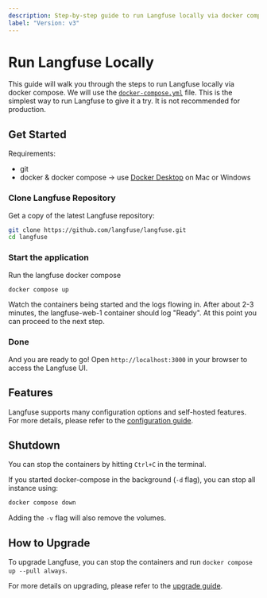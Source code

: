 ```yaml
---
description: Step-by-step guide to run Langfuse locally via docker compose.
label: "Version: v3"
---
```


# Run Langfuse Locally

This guide will walk you through the steps to run Langfuse locally via docker compose.
We will use the [`docker-compose.yml`](https://github.com/langfuse/langfuse/blob/main/docker-compose.yml) file.
This is the simplest way to run Langfuse to give it a try. It is not recommended for production.

## Get Started

Requirements:

- git
- docker & docker compose -> use [Docker Desktop](https://www.docker.com/products/docker-desktop/) on Mac or Windows

<Steps>

### Clone Langfuse Repository

Get a copy of the latest Langfuse repository:

```bash
git clone https://github.com/langfuse/langfuse.git
cd langfuse
```

### Start the application

Run the langfuse docker compose

```bash
docker compose up
```

Watch the containers being started and the logs flowing in.
After about 2-3 minutes, the langfuse-web-1 container should log "Ready".
At this point you can proceed to the next step.

### Done

And you are ready to go! Open `http://localhost:3000` in your browser to access the Langfuse UI.

</Steps>

## Features

Langfuse supports many configuration options and self-hosted features.
For more details, please refer to the [configuration guide](/self-hosting/configuration).


<SelfHostFeatures />

## Shutdown

You can stop the containers by hitting `Ctrl+C` in the terminal.

If you started docker-compose in the background (`-d` flag), you can stop all instance using:

```bash
docker compose down
```

Adding the `-v` flag will also remove the volumes.

## How to Upgrade

To upgrade Langfuse, you can stop the containers and run `docker compose up --pull always`.

For more details on upgrading, please refer to the [upgrade guide](/self-hosting/upgrade).
